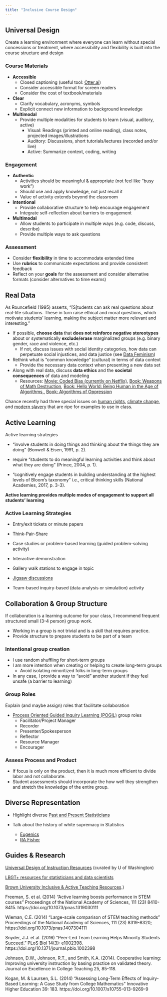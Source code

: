 ```yaml
---
title: "Inclusive Course Design"
---
```


## Universal Design

Create a learning environment where everyone can learn without special concessions or treatment, where accessibility and flexibility is built into the course structure and design

### Course Materials

-   **Accessible**
    -   Closed captioning (useful tool: [Otter.ai](https://otter.ai/))
    -   Consider accessible format for screen readers
    -   Consider the cost of textbook/materials
-   **Clear**
    -   Clarify vocabulary, acronyms, symbols
    -   Explicit connect new information to background knowledge
-   **Multimodal**
    -   Provide multiple modalities for students to learn (visual, auditory, active)
        -   Visual: Readings (printed and online reading), class notes, projected images/illustrations
        -   Auditory: Discussions, short tutorials/lectures (recorded and/or live)
        -   Active: Summarize context, coding, writing

### Engagement

-   **Authentic**
    -   Activities should be meaningful & appropriate (not feel like "busy work")
    -   Should use and apply knowledge, not just recall it
    -   Value of activity extends beyond the classroom
-   **Intentional**
    -   Provide collaborative structure to help encourage engagement
    -   Integrate self-reflection about barriers to engagement
-   **Multimodal**
    -   Allow students to participate in multiple ways (e.g. code, discuss, describe)
    -   Provide multiple ways to ask questions

### Assessment

-   Consider **flexibility** in time to accommodate extended time
-   Use **rubrics** to communicate expectations and provide consistent feedback
-   Reflect on your **goals** for the assessment and consider alternative formats (consider alternatives to time exams)

## Real Data

As Rouncefield (1995) asserts, "\[S\]tudents can ask real questions about real-life situations. These in turn raise ethical and moral questions, which motivate students' learning, making the subject matter more relevant and interesting."

-   If possible, **choose data** that **does not reinforce negative stereotypes** about or systematically **exclude/erase** marginalized groups (e.g. binary gender, race and violence, etc.)
    -   If not, discuss issues with social identity categories, how data can perpetuate social injustices, and data justice (see [Data Feminism](https://data-feminism.mitpress.mit.edu/))
-   Rethink what is "common knowledge" (cultural) in terms of data context
    -   Provide the necessary data context when presenting a new data set
-   Along with real data, discuss **data ethics** and the **societal consequences** of data and modeling
    -   Resources: [Movie: Coded Bias (currently on Netflix)](https://www.codedbias.com/), [Book: Weapons of Math Destruction](https://www.weaponsofmathdestructionbook.com), [Book: Hello World: Being Human in the Age of Algorithms,](https://wwnorton.com/books/Hello-World/), [Book: Algorithms of Oppression](https://nyupress.org/9781479837243/algorithms-of-oppression/)

Chance recently had three special issues on [human rights](https://www.tandfonline.com/toc/ucha20/31/1?nav=tocList), [climate change](https://www.tandfonline.com/toc/ucha20/30/4?nav=tocList), and [modern slavery](https://www.tandfonline.com/toc/ucha20/30/3?nav=tocList) that are ripe for examples to use in class.

## Active Learning

Active learning strategies

-   "involve students in doing things and thinking about the things they are doing" (Bonwell & Eisen, 1991, p. 2).

-   require "students to do meaningful learning activities and think about what they are doing" (Prince, 2004, p. 1).

-   "cognitively engage students in building understanding at the highest levels of Bloom's taxonomy" i.e., critical thinking skills (National Academies, 2017, p. 3-3).

**Active learning provides multiple modes of engagement to support all students' learning**

### Active Learning Strategies

-   Entry/exit tickets or minute papers

-   Think-Pair-Share

-   Case studies or problem-based learning (guided problem-solving activity)

-   Interactive demonstration

-   Gallery walk stations to engage in topic

-   [Jigsaw discussions](https://sites.lsa.umich.edu/inclusive-teaching/jigsaw-collaborative-discussion-method/)

-   Team-based inquiry-based (data analysis or simulation) activity

## Collaboration & Group Structure

If collaboration is a learning outcome for your class, I recommend frequent structured small (3-4 person) group work.

-   Working in a group is not trivial and is a skill that requires practice.
-   Provide structure to prepare students to be part of a team

### Intentional group creation

-   I use random shuffling for short-term groups
-   I am more intention when creating or helping to create long-term groups
    -   Avoid isolating minoritized folks in long-term groups
-   In any case, I provide a way to "avoid" another student if they feel unsafe (a barrier to learning)

### Group Roles

Explain (and maybe assign) roles that facilitate collaboration

-   [Process Oriented Guided Inquiry Learning (POGIL)](https://pogil.org/uploads/attachments/cjay281cc08qzw0x4ha9nt7wd-implementationguide.pdf) group roles
    -   Facilitator/Project Manager
    -   Recorder
    -   Presenter/Spokesperson
    -   Reflector
    -   Resource Manager
    -   Encourager

### Assess Process and Product

-   If focus is only on the product, then it is much more efficient to divide labor and not collaborate.
-   Student assessments should incorporate the how well they strengthen and stretch the knowledge of the entire group.

## Diverse Representation

-   Highlight diverse [Past and Present Statisticians](https://docs.google.com/spreadsheets/d/1176gCrz6JcqFS8iCs_VCdIKLB9r8VoBGjFzPDRURHUA/edit#gid=0)

-   Talk about the history of white supremacy in Statistics

    -   [Eugenics](https://nautil.us/issue/92/frontiers/how-eugenics-shaped-statistics)
    -   [RA Fisher](https://www.newstatesman.com/international/science-tech/2020/07/ra-fisher-and-science-hatred)

## Guides & Research

[Universal Design of Instruction Resources](https://www.washington.edu/doit/programs/center-universal-design-education/postsecondary/universal-design-instruction) (curated by U of Washington)

[LBGT+ resources for statisticians and data scientists](https://www.significancemagazine.com/culture/624-lgbt-resources-for-statisticians-and-data-scientists)

[Brown University Inclusive & Active Teaching Resources](https://www.brown.edu/sheridan/inclusive-teaching-through-active-learning#:~:text=Active%20learning%20strategies%20are%20also,2014%3B%20Hake%2C%201998).)

Freeman, S. et al. (2014) "Active learning boosts performance in STEM courses" Proceedings of the National Academy of Sciences, 111 (23) 8410-8415. https://doi.org/10.1073/pnas.1319030111

Wieman, C.E. (2014) "Large-scale comparison of STEM teaching methods" Proceedings of the National Academy of Sciences, 111 (23) 8319-8320; https://doi.org/10.1073/pnas.1407304111

Snyder, J.J. et al. (2016) "Peer-Led Team Learning Helps Minority Students Succeed." PLoS Biol 14(3): e1002398. https://doi.org/10.1371/journal.pbio.1002398

Johnson, D.W., Johnson, R.T., and Smith, K.A. (2014). Cooperative learning: Improving university instruction by basing practice on validated theory. Journal on Excellence in College Teaching 25, 85-118.

Kogan, M. & Laursen, S.L. (2014) "Assessing Long-Term Effects of Inquiry-Based Learning: A Case Study from College Mathematics" Innovative Higher Education 39: 183. https://doi.org/10.1007/s10755-013-9269-9
